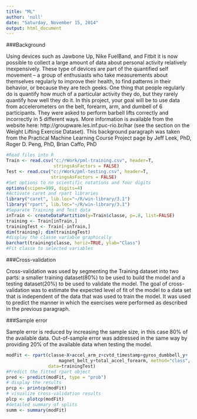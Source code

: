```yaml
---
title: "ML"
author: 'null'
date: "Saturday, November 15, 2014"
output: html_document
---
```


###Background

Using devices such as Jawbone Up, Nike FuelBand, and Fitbit it is now possible to collect a large amount of data about personal activity relatively inexpensively. These type of devices are part of the quantified self movement – a group of enthusiasts who take measurements about themselves regularly to improve their health, to find patterns in their behavior, or because they are tech geeks. One thing that people regularly do is quantify how much of a particular activity they do, but they rarely quantify how well they do it. In this project, your goal will be to use data from accelerometers on the belt, forearm, arm, and dumbell of 6 participants. They were asked to perform barbell lifts correctly and incorrectly in 5 different ways. More information is available from the website here: http://groupware.les.inf.puc-rio.br/har (see the section on the Weight Lifting Exercise Dataset).  This background paragraph was taken from the Practical Machine Learning Course Project page by Jeff Leek, PhD, Roger D. Peng, PhD, Brian Caffo, PhD


```r
#Read files into R
Train <- read.csv("c:/rWork/pml-training.csv", header=T,
                  stringsAsFactors = FALSE)
Test <- read.csv("c:/rWork/pml-testing.csv", header=T,
                 stringsAsFactors = FALSE)
#Set options to no scientific notations and four digits
options(scipen=999, digits=4)
#Activate caret and rpart libraries
library("caret", lib.loc="~/R/win-library/3.1")
library("rpart", lib.loc="~/R/win-library/3.1")
#Separate Training and Test data
inTrain <- createDataPartition(y=Train$classe, p=.8, list=FALSE)
training <- Train[inTrain,]
trainingTest <- Train[-inTrain,]
dim(training); dim(trainingTest)
#display the classe variable graphically
barchart(training$classe, horiz=TRUE, ylab="Class")
#Fit classe to selected variables


```

###Cross-validation

Cross-validation was used by segmenting the Training dataset into two parts: a smaller training dataset(80%) to be used to build the model and a testing dataset(20%) to be used to validate the model. The goal of cross-validation was to estimate the expected level of fit of the model to a data set that is independent of the data that was used to train the model. It was used to predict the manner in which the exercises were performed as described in the previous paragraph.

###Sample error

Sample error is reduced by increasing the sample size, in this case 80% of the available data. Out-of-sample error was addressed in the same way by providing 20% of the available data when testing the model.


```r
modFit <- rpart(classe~X+accel_arm_z+cvtd_timestamp+gyros_dumbbell_y+
                    magnet_belt_y+total_accel_forearm, method="class",
                data=trainingTest)
#Predict the fitted rpart object
pred <- predict(modFit, type = "prob")
# display the results
prcp <- printcp(modFit)
# visualize cross-validation results
plcp <- plotcp(modFit)
#detailed summary of splits
summ <- summary(modFit) 
```



